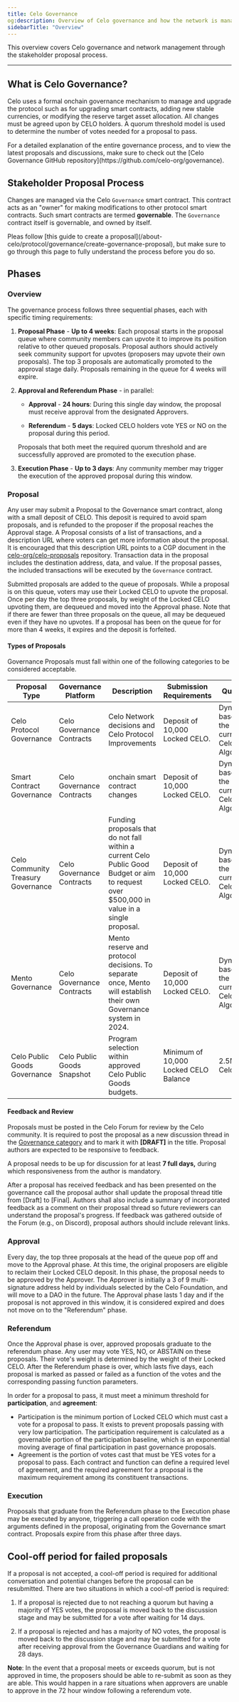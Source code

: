 ```yaml
---
title: Celo Governance
og:description: Overview of Celo governance and how the network is managed using the stakeholder proposal process.
sidebarTitle: "Overview"
---
```


This overview covers Celo governance and network management through the stakeholder proposal process.

---

## What is Celo Governance?

Celo uses a formal onchain governance mechanism to manage and upgrade the protocol such as for upgrading smart contracts, adding new stable currencies, or modifying the reserve target asset allocation. All changes must be agreed upon by CELO holders. A quorum threshold model is used to determine the number of votes needed for a proposal to pass.

<Note>
For a detailed explanation of the entire governance process, and to view the latest proposals and discussions, make sure to check out the [Celo Governance GitHub repository](https://github.com/celo-org/governance).
</Note>

## Stakeholder Proposal Process

Changes are managed via the Celo `Governance` smart contract. This contract acts as an "owner" for making modifications to other protocol smart contracts. Such smart contracts are termed **governable**. The `Governance` contract itself is governable, and owned by itself.

<Note>
Pleas follow [this guide to create a proposal](/about-celo/protocol/governance/create-governance-proposal), but make sure to go through this page to fully understand the process before you do so.
</Note>

## Phases

### Overview

The governance process follows three sequential phases, each with specific timing requirements:

1. **Proposal Phase** - **Up to 4 weeks**: Each proposal starts in the proposal queue where community members can upvote it to improve its position relative to other queued proposals. Proposal authors should actively seek community support for upvotes (proposers may upvote their own proposals). The top 3 proposals are automatically promoted to the approval stage daily. Proposals remaining in the queue for 4 weeks will expire.

2. **Approval and Referendum Phase** - in parallel:
   - **Approval** - **24 hours**: During this single day window, the proposal must receive approval from the designated Approvers.

   - **Referendum** - **5 days**: Locked CELO holders vote YES or NO on the proposal during this period.

   Proposals that both meet the required quorum threshold and are successfully approved are promoted to the execution phase.

3. **Execution Phase** - **Up to 3 days**: Any community member may trigger the execution of the approved proposal during this window.

### Proposal

Any user may submit a Proposal to the Governance smart contract, along with a small deposit of CELO. This deposit is required to avoid spam proposals, and is refunded to the proposer if the proposal reaches the Approval stage. A Proposal consists of a list of transactions, and a description URL where voters can get more information about the proposal. It is encouraged that this description URL points to a CGP document in the [celo-org/celo-proposals](https://github.com/celo-org/celo-proposals) repository. Transaction data in the proposal includes the destination address, data, and value. If the proposal passes, the included transactions will be executed by the `Governance` contract.

Submitted proposals are added to the queue of proposals. While a proposal is on this queue, voters may use their Locked CELO to upvote the proposal. Once per day the top three proposals, by weight of the Locked CELO upvoting them, are dequeued and moved into the Approval phase. Note that if there are fewer than three proposals on the queue, all may be dequeued even if they have no upvotes. If a proposal has been on the queue for for more than 4 weeks, it expires and the deposit is forfeited.

#### Types of Proposals

Governance Proposals must fall within one of the following categories to be considered acceptable.

|**Proposal Type**|**Governance Platform**|**Description**|**Submission Requirements**|**Quorum**|**Approval Threshold**|
| --- | --- | --- | --- | --- | --- |
|Celo Protocol Governance|Celo Governance Contracts|Celo Network decisions and Celo Protocol Improvements|Deposit of 10,000 Locked CELO.|Dynamic based on the current Celo Algorithm.|Dynamic based on the current Celo Algorithm.|
|Smart Contract Governance|Celo Governance Contracts|onchain smart contract changes|Deposit of 10,000 Locked CELO.|Dynamic based on the current Celo Algorithm.|Dynamic based on the current Celo Algorithm.|
|Celo Community Treasury Governance|Celo Governance Contracts|Funding proposals that do not fall within a current Celo Public Good Budget or aim to request over $500,000 in value in a single proposal.|Deposit of 10,000 Locked CELO.|Dynamic based on the current Celo Algorithm.|Dynamic based on the current Celo Algorithm.|
|Mento Governance|Celo Governance Contracts|Mento reserve and protocol decisions. To separate once, Mento will establish their own Governance system in 2024.|Deposit of 10,000 Locked CELO.|Dynamic based on the current Celo Algorithm.|Dynamic based on the current Celo Algorithm.|
|Celo Public Goods Governance|Celo Public Goods Snapshot|Program selection within approved Celo Public Goods budgets.|Minimum of 10,000 Locked CELO Balance|2.5M Celo|50%|

#### Feedback and Review

Proposals must be posted in the Celo Forum for review by the Celo community. It is required to post the proposal as a new discussion thread in the [Governance category](https://forum.celo.org/c/governance/12) and to mark it with **[DRAFT]** in the title. Proposal authors are expected to be responsive to feedback.

A proposal needs to be up for discussion for at least **7 full days,** during which responsiveness from the author is mandatory.

After a proposal has received feedback and has been presented on the governance call the proposal author shall update the proposal thread title from [Draft] to [Final]. Authors shall also include a summary of incorporated feedback as a comment on their proposal thread so future reviewers can understand the proposal's progress. If feedback was gathered outside of the Forum (e.g., on Discord), proposal authors should include relevant links.

### Approval

Every day, the top three proposals at the head of the queue pop off and move to the Approval phase. At this time, the original proposers are eligible to reclaim their Locked CELO deposit. In this phase, the proposal needs to be approved by the Approver. The Approver is initially a 3 of 9 multi-signature address held by individuals selected by the Celo Foundation, and will move to a DAO in the future. The Approval phase lasts 1 day and if the proposal is not approved in this window, it is considered expired and does not move on to the "Referendum" phase.

### Referendum

Once the Approval phase is over, approved proposals graduate to the referendum phase. Any user may vote YES, NO, or ABSTAIN on these proposals. Their vote's weight is determined by the weight of their Locked CELO. After the Referendum phase is over, which lasts five days, each proposal is marked as passed or failed as a function of the votes and the corresponding passing function parameters.

In order for a proposal to pass, it must meet a minimum threshold for **participation**, and **agreement**:

- Participation is the minimum portion of Locked CELO which must cast a vote for a proposal to pass. It exists to prevent proposals passing with very low participation. The participation requirement is calculated as a governable portion of the participation baseline, which is an exponential moving average of final participation in past governance proposals.
- Agreement is the portion of votes cast that must be YES votes for a proposal to pass. Each contract and function can define a required level of agreement, and the required agreement for a proposal is the maximum requirement among its constituent transactions.

### Execution

Proposals that graduate from the Referendum phase to the Execution phase may be executed by anyone, triggering a call operation code with the arguments defined in the proposal, originating from the Governance smart contract. Proposals expire from this phase after three days.

## Cool-off period for failed proposals

If a proposal is not accepted, a cool-off period is required for additional conversation and potential changes before the proposal can be resubmitted. There are two situations in which a cool-off period is required:

1. If a proposal is rejected due to not reaching a quorum but having a majority of YES votes, the proposal is moved back to the discussion stage and may be submitted for a vote after waiting for 14 days.

2. If a proposal is rejected and has a majority of NO votes, the proposal is moved back to the discussion stage and may be submitted for a vote after receiving approval from the Governance Guardians and waiting for 28 days.

**Note**: In the event that a proposal meets or exceeds quorum, but is not approved in time, the proposers should be able to re-submit as soon as they are able. This would happen in a rare situations when approvers are unable to approve in the 72 hour window following a referendum vote.
